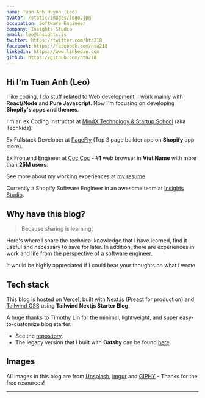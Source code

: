 ```yaml
---
name: Tuan Anh Huynh (Leo)
avatar: /static/images/logo.jpg
occupation: Software Engineer
company: Insights Studio
email: leo@insights.is
twitter: https://twitter.com/hta218_
facebook: https://facebook.com/hta218
linkedin: https://www.linkedin.com
github: https://github.com/hta218
---
```



## Hi <Twemoji emoji="waving hand" /> I'm Tuan Anh (Leo)

I like coding, I do stuff related to Web development, I work mainly with **React/Node** and **Pure Javascript**. Now I'm focusing on developing **Shopify's apps and themes**.

I'm an ex Coding Instructor at [MindX Technology & Startup School](https://mindx.edu.vn/) (aka Techkids).

Ex Fullstack Developer at [PageFly](https://apps.shopify.com/pagefly) (Top 3 page builder app on **Shopify** app store).

Ex Frontend Engineer at [Coc Coc](https://coccoc.com/) - **#1** web browser in **Viet Name** with more than **25M users**.

See more about my working experiences at [my resume](/resume).

Currently a Shopify Software Engineer in an awesome team at [Insights Studio](https://insights.is/).

## Why have this blog?

> Because sharing is learning! <Twemoji emoji="smiling-face-with-sunglasses" />

Here's where I share the technical knowledge that I have learned, find it useful and necessary to save for later.
In addition, there are experiences in work and life from the perspective of a software engineer.

It would be highly appreciated if I could hear your thoughts on what I wrote <Twemoji emoji="folded-hands" />

## Tech stack

This blog is hosted on [Vercel](https://vercel.com/), built with [Next.js](https://nextjs.org/) ([Preact](https://preactjs.com/) for production) and [Tailwind CSS](https://tailwindcss.com/) using **Tailwind Nextjs Starter Blog**.

A huge thanks to [Timothy Lin](https://twitter.com/timlrxx) for the minimal, lightweight, and super easy-to-customize blog starter.

- See the [repository](https://github.com/hta218/leo-blog).
- The legacy version that I built with **Gatsby** can be found [here](https://leo-blog-legacy.vercel.app/).

## Images

All images in this blog are from [Unsplash](https://unsplash.com/), [imgur](https://imgur.com) and [GIPHY](https://giphy.com/) - Thanks for the free resources!

---
